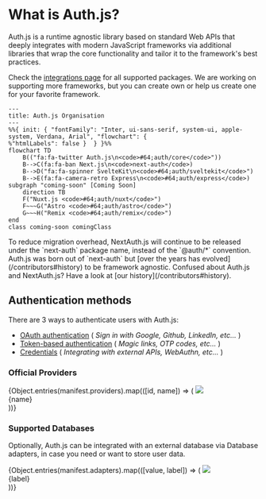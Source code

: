 
# What is Auth.js?

Auth.js is a runtime agnostic library based on standard Web APIs that deeply integrates with modern JavaScript frameworks via additional libraries that wrap the core functionality
and tailor it to the framework's best practices.

<DemoCards />

Check the [integrations page](/getting-started/integrations) for all supported packages. We are working on supporting more frameworks, but you can create own or
help us create one for your favorite framework.

```mermaid
---
title: Auth.js Organisation
---
%%{ init: { "fontFamily": "Inter, ui-sans-serif, system-ui, apple-system, Verdana, Arial", "flowchart": {
%"htmlLabels": false }  } }%%
flowchart TD
    B(("fa:fa-twitter Auth.js\n<code>#64;auth/core</code>"))
    B-->C(fa:fa-ban Next.js\n<code>next-auth</code>)
    B-->D("fa:fa-spinner SvelteKit\n<code>#64;auth/sveltekit</code>")
    B-->E(fa:fa-camera-retro Express\n<code>#64;auth/express</code>)
subgraph "coming-soon" [Coming Soon]
    direction TB
    F("Nuxt.js <code>#64;auth/nuxt</code>")
    F~~~G("Astro <code>#64;auth/astro</code>")
    G~~~H("Remix <code>#64;auth/remix</code>")
end
class coming-soon comingClass
```

<Callout type="info">
  To reduce migration overhead, NextAuth.js will continue to be released under
  the `next-auth` package name, instead of the `@auth/*` convention. Auth.js was
  born out of `next-auth` but [over the years has
  evolved](/contributors#history) to be framework agnostic.
</Callout>

<Callout typpe="info">
  Confused about Auth.js and NextAuth.js? Have a look at [our
  history](/contributors#history).
</Callout>

## Authentication methods

There are 3 ways to authenticate users with Auth.js:

- [OAuth authentication](/getting-started/providers/oauth-tutorial) ( _Sign in with Google, Github, LinkedIn, etc..._ )
- [Token-based authentication](/getting-started/providers/email-tutorial) ( _Magic links, OTP codes, etc..._ )
- [Credentials](/getting-started/providers/credentials-tutorial) ( _Integrating with external APIs,
  WebAuthn, etc..._ )

### Official Providers

<ListDisclosure limit={8}>
  {Object.entries(manifest.providers).map(([id, name]) => (
    <Link
      href={`/reference/core/providers/${id}`}
      key={name}
      className="p-4 border border-solid dark:border-neutral-800 border-slate-200 rounded-lg flex flex-col items-center justify-between w-36 shadow-lg h-32"
    >
      <img src={`/img/providers/${id}.svg`} className="w-11 mt-2" />
      <div className="text-sm text-center">{name}</div>
    </Link>
  ))}
</ListDisclosure>

### Supported Databases

Optionally, Auth.js can be integrated with an external database via Database adapters, in case you need or want to store user data.

<ListDisclosure limit={8}>
  {Object.entries(manifest.adapters).map(([value, label]) => (
    <Link
      href={`/reference/adapter/${value}`}
      key={value}
      className="p-4 border border-solid dark:border-neutral-800 border-slate-200 rounded-lg flex flex-col items-center justify-between w-36 shadow-lg h-32"
    >
      <img src={`/img/adapters/${value}.svg`} className="h-12 mt-2" />
      <div className="text-sm text-center">{label}</div>
    </Link>
  ))}
</ListDisclosure>
